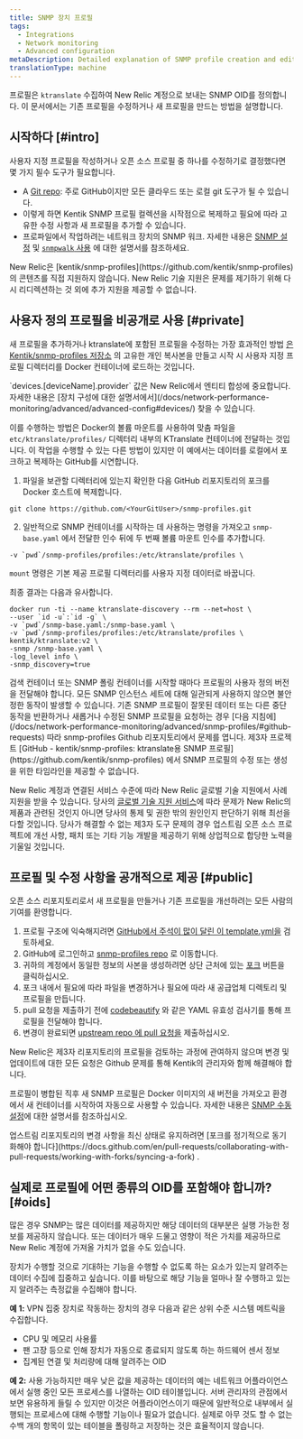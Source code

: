 ```yaml
---
title: SNMP 장치 프로필
tags:
  - Integrations
  - Network monitoring
  - Advanced configuration
metaDescription: Detailed explanation of SNMP profile creation and editing.
translationType: machine
---
```


프로필은 `ktranslate` 수집하여 New Relic 계정으로 보내는 SNMP OID를 정의합니다. 이 문서에서는 기존 프로필을 수정하거나 새 프로필을 만드는 방법을 설명합니다.

## 시작하다 [#intro]

사용자 지정 프로필을 작성하거나 오픈 소스 프로필 중 하나를 수정하기로 결정했다면 몇 가지 필수 도구가 필요합니다.

* A [Git repo](https://git-scm.com/book/en/v2/Git-Basics-Getting-a-Git-Repository): 주로 GitHub이지만 모든 클라우드 또는 로컬 git 도구가 될 수 있습니다.
* 이렇게 하면 Kentik SNMP 프로필 컬렉션을 시작점으로 복제하고 필요에 따라 고유한 수정 사항과 새 프로필을 추가할 수 있습니다.
* 프로파일에서 작업하려는 네트워크 장치의 SNMP 워크. 자세한 내용은 [SNMP 설정](/docs/network-performance-monitoring/setup-performance-monitoring/snmp-performance-monitoring/) 및 [`snmpwalk` 사용](/docs/network-performance-monitoring/troubleshooting/snmp-walk/) 에 대한 설명서를 참조하세요.

<Callout variant="tip">
  New Relic은 [kentik/snmp-profiles](https://github.com/kentik/snmp-profiles)의 콘텐츠를 직접 지원하지 않습니다. New Relic 기술 지원은 문제를 제기하기 위해 다시 리디렉션하는 것 외에 추가 지원을 제공할 수 없습니다.
</Callout>

## 사용자 정의 프로필을 비공개로 사용 [#private]

새 프로필을 추가하거나 ktranslate에 포함된 프로필을 수정하는 가장 효과적인 방법 [은 Kentik/snmp-profiles 저장소](https://github.com/kentik/snmp-profiles) 의 고유한 개인 복사본을 만들고 시작 시 사용자 지정 프로필 디렉터리를 Docker 컨테이너에 로드하는 것입니다.

<Callout variant="tip">
  `devices.[deviceName].provider` 값은 New Relic에서 엔티티 합성에 중요합니다. 자세한 내용은 [장치 구성에 대한 설명서에서](/docs/network-performance-monitoring/advanced/advanced-config#devices/) 찾을 수 있습니다.
</Callout>

이를 수행하는 방법은 Docker의 볼륨 마운트를 사용하여 맞춤 파일을 `etc/ktranslate/profiles/` 디렉터리 내부의 KTranslate 컨테이너에 전달하는 것입니다. 이 작업을 수행할 수 있는 다른 방법이 있지만 이 예에서는 데이터를 로컬에서 포크하고 복제하는 GitHub를 시연합니다.

1. 파일을 보관할 디렉터리에 있는지 확인한 다음 GitHub 리포지토리의 포크를 Docker 호스트에 복제합니다.

```
git clone https://github.com/<YourGitUser>/snmp-profiles.git
```

2. 일반적으로 SNMP 컨테이너를 시작하는 데 사용하는 명령을 가져오고 `snmp-base.yaml` 에서 전달한 인수 뒤에 두 번째 볼륨 마운트 인수를 추가합니다.

```
-v `pwd`/snmp-profiles/profiles:/etc/ktranslate/profiles \
```

`mount` 명령은 기본 제공 프로필 디렉터리를 사용자 지정 데이터로 바꿉니다.

최종 결과는 다음과 유사합니다.

```
docker run -ti --name ktranslate-discovery --rm --net=host \
--user `id -u`:`id -g` \
-v `pwd`/snmp-base.yaml:/snmp-base.yaml \
-v `pwd`/snmp-profiles/profiles:/etc/ktranslate/profiles \
kentik/ktranslate:v2 \
-snmp /snmp-base.yaml \
-log_level info \
-snmp_discovery=true
```

<Callout variant="tip">
  검색 컨테이너 또는 SNMP 폴링 컨테이너를 시작할 때마다 프로필의 사용자 정의 버전을 전달해야 합니다. 모든 SNMP 인스턴스 세트에 대해 일관되게 사용하지 않으면 불안정한 동작이 발생할 수 있습니다.
</Callout>

<Callout variant="tip">
  기존 SNMP 프로필이 잘못된 데이터 또는 다른 중단 동작을 반환하거나 새롭거나 수정된 SNMP 프로필을 요청하는 경우 [다음 지침에](/docs/network-performance-monitoring/advanced/snmp-profiles/#github-requests) 따라 snmp-profiles Github 리포지토리에서 문제를 엽니다. 제3자 프로젝트 [GitHub - kentik/snmp-profiles: ktranslate용 SNMP 프로필](https://github.com/kentik/snmp-profiles) 에서 SNMP 프로필의 수정 또는 생성을 위한 타임라인을 제공할 수 없습니다.

  New Relic 계정과 연결된 서비스 수준에 따라 New Relic 글로벌 기술 지원에서 사례 지원을 받을 수 있습니다. 당사의 [글로벌 기술 지원 서비스](/docs/licenses/license-information/general-usage-licenses/global-technical-support-offerings/#tstools)에 따라 문제가 New Relic의 제품과 관련된 것인지 아니면 당사의 통제 및 권한 밖의 원인인지 판단하기 위해 최선을 다할 것입니다. 당사가 해결할 수 없는 제3자 도구 문제의 경우 업스트림 오픈 소스 프로젝트에 개선 사항, 패치 또는 기타 기능 개발을 제공하기 위해 상업적으로 합당한 노력을 기울일 것입니다.
</Callout>

## 프로필 및 수정 사항을 공개적으로 제공 [#public]

오픈 소스 리포지토리로서 새 프로필을 만들거나 기존 프로필을 개선하려는 모든 사람의 기여를 환영합니다.

1. 프로필 구조에 익숙해지려면 [GitHub에서 주석이 많이 달린 이 template.yml을](https://github.com/kentik/snmp-profiles/blob/main/profiles/kentik_snmp/_template.yml) 검토하세요.
2. GitHub에 로그인하고 [snmp-profiles repo](https://github.com/kentik/snmp-profiles) 로 이동합니다.
3. 귀하의 계정에서 동일한 정보의 사본을 생성하려면 상단 근처에 있는 [포크](https://docs.github.com/en/get-started/quickstart/fork-a-repo) 버튼을 클릭하십시오.
4. 포크 내에서 필요에 따라 파일을 변경하거나 필요에 따라 새 공급업체 디렉토리 및 프로필을 만듭니다.
5. pull 요청을 제출하기 전에 [codebeautify](https://codebeautify.org/yaml-validator) 와 같은 YAML 유효성 검사기를 통해 프로필을 전달해야 합니다.
6. 변경이 완료되면 [upstream repo 에 pull 요청을](https://docs.github.com/en/pull-requests/collaborating-with-pull-requests/proposing-changes-to-your-work-with-pull-requests/creating-a-pull-request) 제출하십시오.

New Relic은 제3자 리포지토리의 프로필을 검토하는 과정에 관여하지 않으며 변경 및 업데이트에 대한 모든 요청은 Github 문제를 통해 Kentik의 관리자와 함께 해결해야 합니다.

프로필이 병합된 직후 새 SNMP 프로필은 Docker 이미지의 새 버전을 가져오고 환경에서 새 컨테이너를 시작하여 자동으로 사용할 수 있습니다. 자세한 내용은 [SNMP 수동 설정](https://docs.newrelic.com/docs/network-performance-monitoring/setup-performance-monitoring/snmp-performance-monitoring/#manual-setup)에 대한 설명서를 참조하십시오.

<Callout variant="tip">
  업스트림 리포지토리의 변경 사항을 최신 상태로 유지하려면 [포크를 정기적으로 동기화해야 합니다](https://docs.github.com/en/pull-requests/collaborating-with-pull-requests/working-with-forks/syncing-a-fork) .
</Callout>

## 실제로 프로필에 어떤 종류의 OID를 포함해야 합니까? [#oids]

많은 경우 SNMP는 많은 데이터를 제공하지만 해당 데이터의 대부분은 실행 가능한 정보를 제공하지 않습니다. 또는 데이터가 매우 드물고 영향이 적은 가치를 제공하므로 New Relic 계정에 가져올 가치가 없을 수도 있습니다.

장치가 수행할 것으로 기대하는 기능을 수행할 수 없도록 하는 요소가 있는지 알려주는 데이터 수집에 집중하고 싶습니다. 이를 바탕으로 해당 기능을 얼마나 잘 수행하고 있는지 알려주는 측정값을 수집해야 합니다.

**예 1:** VPN 집중 장치로 작동하는 장치의 경우 다음과 같은 상위 수준 시스템 메트릭을 수집합니다.

* CPU 및 메모리 사용률
* 팬 고장 등으로 인해 장치가 자동으로 종료되지 않도록 하는 하드웨어 센서 정보
* 집계된 연결 및 처리량에 대해 알려주는 OID

**예 2:** 사용 가능하지만 매우 낮은 값을 제공하는 데이터의 예는 네트워크 어플라이언스에서 실행 중인 모든 프로세스를 나열하는 OID 테이블입니다. 서버 관리자의 관점에서 보면 유용하게 들릴 수 있지만 이것은 어플라이언스이기 때문에 일반적으로 내부에서 실행되는 프로세스에 대해 수행할 기능이나 필요가 없습니다. 실제로 아무 것도 할 수 없는 수백 개의 항목이 있는 테이블을 폴링하고 저장하는 것은 효율적이지 않습니다.